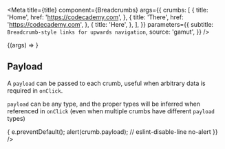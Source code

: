 
<Meta
  title={title}
  component={Breadcrumbs}
  args={{
    crumbs: [
      {
        title: 'Home',
        href: 'https://codecademy.com',
      },
      {
        title: 'There',
        href: 'https://codecademy.com',
      },
      {
        title: 'Here',
      },
    ],
  }}
  parameters={{
    subtitle: `Breadcrumb-style links for upwards navigation`,
    source: 'gamut',
  }}
/>

<Canvas withSource="open">
  <Story name="Breadcrumbs">{(args) => <Breadcrumbs {...args} />}</Story>
</Canvas>

<Props story="Breadcrumbs" />

## Payload

A `payload` can be passed to each crumb, useful when arbitrary data is required in `onClick`.

`payload` can be any type, and the proper types will be inferred when referenced in `onClick` (even when multiple crumbs have different `payload` types)

<Canvas withSource="open">
  <Story name="Breadcrumbs with payload">
    <Breadcrumbs
      crumbs={[
        {
          title: 'Home',
          href: '.',
          payload: 'I can be anything!',
        },
        {
          title: 'Here',
        },
      ]}
      onClick={(e, crumb) => {
        e.preventDefault();
        alert(crumb.payload); // eslint-disable-line no-alert
      }}
    />
  </Story>
</Canvas>

